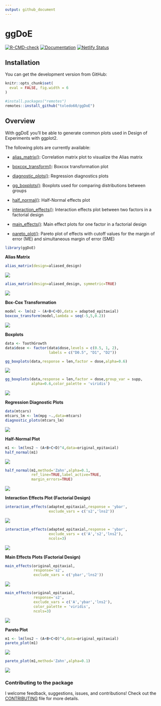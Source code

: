 ```yaml
---
output: github_document
---
```


# ggDoE

[![R-CMD-check](https://github.com/toledo60/ggDoE/workflows/R-CMD-check/badge.svg)](https://github.com/toledo60/ggDoE/actions)
[![Documentation](https://img.shields.io/badge/Documentation-ggDoE-blue)](https://ggdoe.netlify.app/)
[![Netlify Status](https://api.netlify.com/api/v1/badges/20d30180-f503-4b63-ba9c-c95bfca3826e/deploy-status)](https://app.netlify.com/sites/ggdoe/deploys)

## Installation

You can get the development version from GitHub:


```r
knitr::opts_chunk$set(
  eval = FALSE, fig.width = 6
)
```



```r
#install.packages("remotes") 
remotes::install_github("toledo60/ggDoE")
```

## Overview

With ggDoE you'll be able to generate common plots used in Design of Experiments with ggplot2.

The following plots are currently available:

- [alias_matrix()](https://ggdoe.netlify.app/reference/alias_matrix.html): Correlation matrix plot to visualize the Alias matrix

- [boxcox_transform()](https://ggdoe.netlify.app/reference/boxcox_transform.html): Boxcox transformation plot

- [diagnostic_plots()](https://ggdoe.netlify.app/reference/diagnostic_plots.html): Regression diagnostics plots

- [gg_boxplots()](https://ggdoe.netlify.app/reference/gg_boxplots.html): Boxplots used for comparing distributions between groups  

- [half_normal()](https://ggdoe.netlify.app/reference/half_normal.html): Half-Normal effects plot


- [interaction_effects()](https://ggdoe.netlify.app/reference/interaction_effects.html): Interaction effects plot between two factors in a factorial design


- [main_effects()](https://ggdoe.netlify.app/reference/main_effects.html): Main effect plots for one factor in a factorial design


- [pareto_plot()](https://ggdoe.netlify.app/reference/pareto_plot.html): Pareto plot of effects with cutoff values for the margin of error (ME) and simultaneous margin of error (SME)



```r
library(ggDoE)
```


**Alias Matrix**

```r
alias_matrix(design=aliased_design)
```
![](man/figures/unnamed-chunk-3-1.png)

```r
alias_matrix(design=aliased_design, symmetric=TRUE)
```

![](man/figures/unnamed-chunk-4-1.png)

**Box-Cox Transformation**

```r
model <- lm(s2 ~ (A+B+C+D),data = adapted_epitaxial)
boxcox_transform(model,lambda = seq(-5,5,0.2))
```

![](man/figures/unnamed-chunk-5-1.png)


**Boxplots**

```r
data <- ToothGrowth
data$dose <- factor(data$dose,levels = c(0.5, 1, 2),
                    labels = c("D0.5", "D1", "D2"))

gg_boxplots(data,response = len,factor = dose,alpha=0.6)
```

![](man/figures/boxplot1.png)


```r
gg_boxplots(data,response = len,factor = dose,group_var = supp,
            alpha=0.6,color_palette = 'viridis')
```


![](man/figures/boxplot2.png)


**Regression Diagnostic Plots**

```r
data(mtcars)
mtcars_lm <- lm(mpg ~.,data=mtcars)
diagnostic_plots(mtcars_lm)
```


![](man/figures/unnamed-chunk-6-1.png)


**Half-Normal Plot**


```r
m1 <- lm(lns2 ~ (A+B+C+D)^4,data=original_epitaxial)
half_normal(m1)
```


![](man/figures/unnamed-chunk-7-1.png)



```r
half_normal(m1,method='Zahn',alpha=0.1,
            ref_line=TRUE,label_active=TRUE,
            margin_errors=TRUE)
```



![](man/figures/unnamed-chunk-8-1.png)



**Interaction Effects Plot (Factorial Design)**


```r
interaction_effects(adapted_epitaxial,response = 'ybar',
                    exclude_vars = c('s2','lns2'))
```


![](man/figures/unnamed-chunk-9-1.png)




```r
interaction_effects(adapted_epitaxial,response = 'ybar',
                    exclude_vars = c('A','s2','lns2'),
                    ncols=3)
```



![](man/figures/unnamed-chunk-10-1.png)




**Main Effects Plots (Factorial Design)**

```r
main_effects(original_epitaxial,
             response='s2',
             exclude_vars = c('ybar','lns2'))
```


![](man/figures/unnamed-chunk-11-1.png)



```r
main_effects(original_epitaxial,
             response='s2',
             exclude_vars = c('A','ybar','lns2'),
             color_palette = 'viridis',
             ncols=3)
```



![](man/figures/unnamed-chunk-12-1.png)



**Pareto Plot**

```r
m1 <- lm(lns2 ~ (A+B+C+D)^4,data=original_epitaxial)
pareto_plot(m1)
```


![](man/figures/unnamed-chunk-13-1.png)



```r
pareto_plot(m1,method='Zahn',alpha=0.1)
```


![](man/figures/unnamed-chunk-14-1.png)





### Contributing to the package
I welcome feedback, suggestions, issues, and contributions!
Check out the [CONTRIBUTING](https://github.com/toledo60/ggDoE/blob/main/.github/CONTRIBUTING.md) file for more details.

